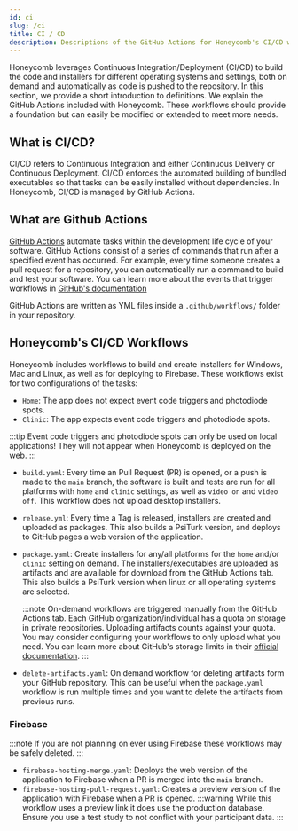 ```yaml
---
id: ci
slug: /ci
title: CI / CD
description: Descriptions of the GitHub Actions for Honeycomb's CI/CD workflows
---
```


Honeycomb leverages Continuous Integration/Deployment (CI/CD) to build the code and installers for different operating systems and settings, both on demand and automatically as code is pushed to the repository. In this section, we provide a short introduction to definitions. We explain the GitHub Actions included with Honeycomb. These workflows should provide a foundation but can easily be modified or extended to meet more needs.

## What is CI/CD?

CI/CD refers to Continuous Integration and either Continuous Delivery or Continuous Deployment. CI/CD enforces the automated building of bundled executables so that tasks can be easily installed without dependencies. In Honeycomb, CI/CD is managed by GitHub Actions.

## What are Github Actions

[GitHub Actions](https://docs.github.com/en/actions) automate tasks within the development life cycle of your software. GitHub Actions consist of a series of commands that run after a specified event has occurred. For example, every time someone creates a pull request for a repository, you can automatically run a command to build and test your software. You can learn more about the events that trigger workflows in [GitHub's documentation](https://docs.github.com/en/actions/reference/events-that-trigger-workflows)

GitHub Actions are written as YML files inside a `.github/workflows/` folder in your repository.

## Honeycomb's CI/CD Workflows

Honeycomb includes workflows to build and create installers for Windows, Mac and Linux, as well as for deploying to Firebase. These workflows exist for two configurations of the tasks:

- `Home`: The app does not expect event code triggers and photodiode spots.
- `Clinic`: The app expects event code triggers and photodiode spots.

:::tip
Event code triggers and photodiode spots can only be used on local applications! They will not appear when Honeycomb is deployed on the web.
:::

- `build.yaml`: Every time an Pull Request (PR) is opened, or a push is made to the `main` branch, the software is built and tests are run for all platforms with `home` and `clinic` settings, as well as `video on` and `video off`. This workflow does not upload desktop installers.
- `release.yml`: Every time a Tag is released, installers are created and uploaded as packages. This also builds a PsiTurk version, and deploys to GitHub pages a web version of the application.
- `package.yaml`: Create installers for any/all platforms for the `home` and/or `clinic` setting on demand. The installers/executables are uploaded as artifacts and are available for download from the GitHub Actions tab. This also builds a PsiTurk version when linux or all operating systems are selected.

  :::note
  On-demand workflows are triggered manually from the GitHub Actions tab. Each GitHub organization/individual has a quota on storage in private repositories. Uploading artifacts counts against your quota. You may consider configuring your workflows to only upload what you need. You can learn more about GitHub's storage limits in their [official documentation](https://docs.github.com/en/billing/managing-billing-for-github-actions/about-billing-for-github-actions#about-billing-for-github-actions).
  :::

- `delete-artifacts.yaml`: On demand workflow for deleting artifacts form your GitHub repository. This can be useful when the `package.yaml` workflow is run multiple times and you want to delete the artifacts from previous runs.

### Firebase

:::note
If you are not planning on ever using Firebase these workflows may be safely deleted.
:::

- `firebase-hosting-merge.yaml`: Deploys the web version of the application to Firebase when a PR is merged into the `main` branch.
- `firebase-hosting-pull-request.yaml`: Creates a preview version of the application with Firebase when a PR is opened.
  :::warning
  While this workflow uses a preview link it does use the production database. Ensure you use a test study to not conflict with your participant data.
  :::
